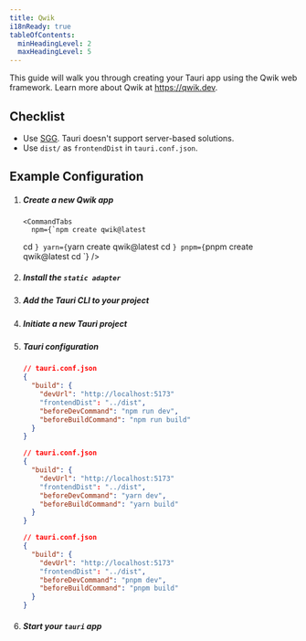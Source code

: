 ```yaml
---
title: Qwik
i18nReady: true
tableOfContents:
  minHeadingLevel: 2
  maxHeadingLevel: 5
---
```



This guide will walk you through creating your Tauri app using the Qwik web framework. Learn more about Qwik at https://qwik.dev.

## Checklist

- Use [SGG](https://qwik.dev/docs/guides/static-site-generation/). Tauri doesn't support server-based solutions.
- Use `dist/` as `frontendDist` in `tauri.conf.json`.

## Example Configuration

<Steps>

1.  ##### Create a new Qwik app

        <CommandTabs
          npm={`npm create qwik@latest

    cd <PROJECT>`}
      yarn={`yarn create qwik@latest
    cd <PROJECT>`}
      pnpm={`pnpm create qwik@latest
    cd <PROJECT>`}
    />

1.  ##### Install the `static adapter`

    <CommandTabs
      npm="npm run qwik add static"
      yarn="yarn qwik add static"
      pnpm="pnpm qwik add static"
    />

1.  ##### Add the Tauri CLI to your project

    <CommandTabs
      npm="npm install -D @tauri-apps/cli"
      yarn="yarn add -D @tauri-apps/cli"
      pnpm="pnpm add -D @tauri-apps/cli"
    />

1.  ##### Initiate a new Tauri project

    <CommandTabs
      npm="npm run tauri init"
      yarn="yarn tauri init"
      pnpm="pnpm tauri init"
    />

1.  ##### Tauri configuration

    <Tabs>

    <TabItem label="npm">

    ```json
    // tauri.conf.json
    {
      "build": {
        "devUrl": "http://localhost:5173"
        "frontendDist": "../dist",
        "beforeDevCommand": "npm run dev",
        "beforeBuildCommand": "npm run build"
      }
    }
    ```

    </TabItem>

    <TabItem label="yarn">

    ```json
    // tauri.conf.json
    {
      "build": {
        "devUrl": "http://localhost:5173"
        "frontendDist": "../dist",
        "beforeDevCommand": "yarn dev",
        "beforeBuildCommand": "yarn build"
      }
    }
    ```

    </TabItem>

    <TabItem label="pnpm">

    ```json
    // tauri.conf.json
    {
      "build": {
        "devUrl": "http://localhost:5173"
        "frontendDist": "../dist",
        "beforeDevCommand": "pnpm dev",
        "beforeBuildCommand": "pnpm build"
      }
    }
    ```

    </TabItem>

    </Tabs>

1.  ##### Start your `tauri` app

    <CommandTabs
      npm="npm run tauri dev"
      yarn="yarn tauri dev"
      pnpm="pnpm tauri dev"
    />

</Steps>
